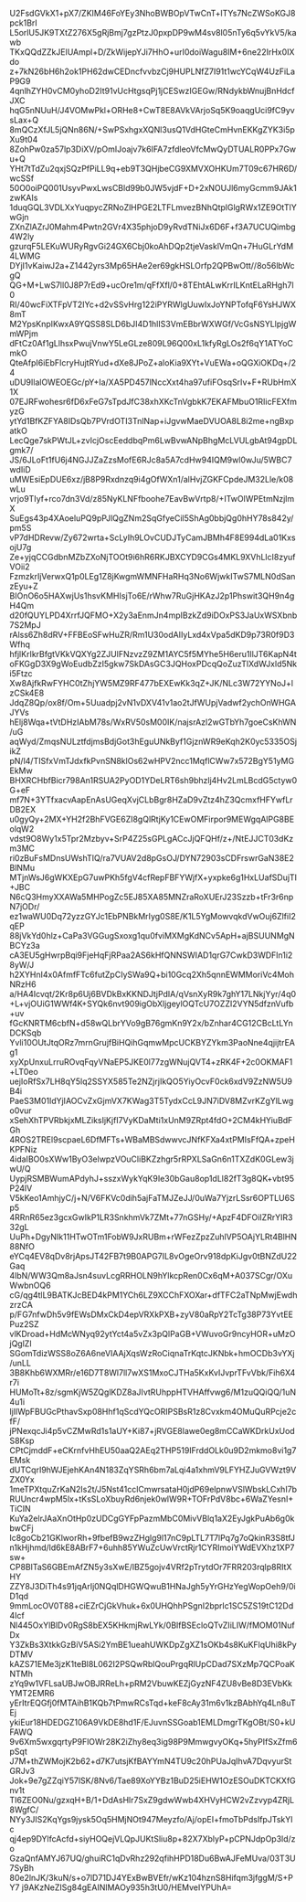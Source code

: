 U2FsdGVkX1+pX7/ZKIM46FoYEy3NhoBWBOpVTwCnT+lTYs7NcZWSoKGJ8pck1BrI
L5orlU5JK9TXtZ276X5gRjBmj7gzPtzJ0pxpDP9wM4sv8l05nTy6q5vYkV5/kawb
TKxQQdZZkJElUAmpl+D/ZkWijepYJi7HhO+urI0doiWagu8IM+6ne22IrHx0IXdo
z+7kN26bH6h2ok1PH62dwCEDncfvvbzCj9HUPLNfZ7I91t1wcYCqW4UzFiLaP9G9
4qnlhZYH0vCM0yhoD2It91vUcHtgsqPj1jCESwzIGEGw/RNdykbWnujBnHdcfJXC
hqG5nNUuH/J4VOMwPkl+ORHe8+CwT8E8AVkVArjoSq5K9oaqgUci9fC9yvsLax+Q
8mQCzXfJL5jQNn86N/+SwPSxhgxXQNl3usQ1VdHGteCmHvnEKKgZYK3i5pXu9t04
8ZohPw0za57lp3DiXV/pOmIJoajv7k6IFA7zfdleoVfcMwQyDTUALR0PPx7Gwu+Q
YHt7tTdZu2qxjSQzPfPiLL9q+eb9T3QHjbeCG9XMVXOHKUm7T09c67HR6D/wcSSf
50O0oiPQ001UsyvPwxLwsCBld99b0JW5vjdF+D+2xNOUJl6myGcmm9JAk1zwKAIs
1duqGQL3VDLXxYuqpycZRNoZlHPGE2LTFLmvezBNhQtplGlgRWx1ZE9OtTlYwGjn
ZXnZlAZrJ0Mahm4Pwtn2GVr4X35phjoD9yRvdTNiJx6D6F+f3A7UCUQimbg4W2ly
gzurqF5LEKuWURyRgvGi24GX6Cbj0koAhDQp2tjeVasklVmQn+7HuGLrYdM4LWMG
DYjI1vKaiwJ2a+Z1442yrs3Mp65HAe2er69gkHSLOrfp2QPBwOtt//8o56lbWcgQ
QG+M+LwS7ll0J8P7rEd9+ucOre1m/qFfXfl/0+8TEhtALwKrrILKntELaRHgh7l0
RI/40wcFiXTFpVT2IYc+d2vSSvHrg122iPYRWlgUuwIxJoYNPTofqF6YsHJWX8mT
M2YpsKnpIKwxA9YQSS8SLD6bJI4D1hlIS3VmEBbrWXWGf/VcGsNSYLlpjgWmWPjm
dFtCz0Af1gLlhsxPwujVnwY5LeGLze809L96Q00xL1kfyRgLOs2f6qY1ATYoCmkO
QteAfpI6iEbFIcryHujtRYud+dXe8JPoZ+aloKia9XYt+VuEWa+oQGXiOKDq+/24
uDU9IlalOWEOEGc/pY+Ia/XA5PD457lNccXxt4ha97ufiFOsqSrIv+F+RUbHmX1X
07EJRFwohesr6fD6xFeG7sTpdJfC38xhXKcTnVgbkK7EKAFMbuO1RIicFEXfmyzG
ytYd1BfKZFYA8IDsQb7PVrdOTI3TnlNap+iJgvwMaeDVUOA8L8i2me+ngBxpatkO
LecQge7skPWtJL+zvIcjOscEeddbqPm6LwBvwANpBhgMcLVULgbAt94gpDLgmk7/
JS/6JLoFt1fU6j4NGJJZaZzsMofE6RJc8a5A7cdHw94IQM9wl0wJu/5WBC7wdIiD
uMWEsiEpDUE6xz/jB8P9Rxdnzq9i4gOfWXn1/alHvjZGKFCpdeJM32Lle/k08wLu
vrjo9TIyf+rco7dn3Vd/z85NyKLNFfboohe7EavBwVrtp8/+ITwOlWPEtmNzjlmX
SuEgs43p4XAoeluPQ9pPJlQgZNm2SqGfyeCil5ShAg0bbjQg0hHY78s842y/pm5S
vP7dHDRevw/Zy672wrta+ScLyIh9LOvCUDJTyCamJBMh4F8E994dLa01KxsojU7g
Ze+yjqCCGdbnMZbZXoNjTOOt9i6hR6RKJBXCYD9CGs4MKL9XVhLlcI8zyufVOii2
FzmzkrIjVerwxQ1p0LEg1Z8jKwgmWMNFHaRHq3No6WjwkITwS7MLN0dSanzEyu+Z
BIOnO6o5HAXwjUs1hsvKMHIsjTo6E/rWhw7RuGjHKAzJ2p1Phswit3QH9n4gH4Qm
d20fQUYLPD4XrrfJQFMO+X2y3aEnmJn4mpIBzkZd9iDOxPS3JaUxWSXbnb7S2MpJ
rAlss6Zh8dRV+FFBEoSFwHuZR/Rm1U30odAIIyLxd4xVpa5dKD9p73R0f9D3Wfhq
hfjlKrIkrBfgtVKkVQXYg2ZJUlFNzvzZ9ZM1AYC5f5MYhe5H6eru1llJT6KapN4t
oFKGgD3X9gWoEudbZzI5gkw7SkDAsGC3JQHoxPDcqQoZuzTlXdWJxld5Nki5Ftzc
Xw8AjfkRwFYHC0tZhjYW5MZ9RF477bEXEwKk3qZ+JK/NLc3W72YYNoJ+lzCSk4E8
JdqZ8Qp/ox8f/Om+5Uuadpj2vN1vDXV41v1ao2tJfWUpjVadwf2ychOnWHGAJYVs
hElj8Wqa+tVtDHzIAbM78s/WxRV50sM00IK/najsrAzl2wGTbYh7goeCsKhWN/uG
aqWyd/ZmqsNULztfdjmsBdjGot3hEguUNkByf1GjznWR9eKqh2K0yc5335OSjikZ
pN/l4/TISfxVmTJdxfkPvnSN8klOs62wHPV2ncc1MqflCWw7x572BgY51yMGEkMw
BHXRCHbfBicr798An1RSUA2PyOD1YDeLRT6sh9bhzlj4Hv2LmLBcdG5ctyw0G+eF
mf7N+3YTfxacvAapEnAsUGeqXvjCLbBgr8HZaD9vZtz4hZ3QcmxfHFYwfLrDB2EX
u0gyQy+2MX+YH2f2BhFVGE6ZI8gQlRtjKy1CEwOMFirpor9MEWgqAlPG8BEolqW2
vdst9O8Wy1x5Tpr2Mzbyv+SrP4Z25sGPLgACcJjQFQHf/z+/NtEJJCT03dKzm3MC
ri0zBuFsMDnsUWshTIQ/ra7VUAV2d8pGsOJ/DYN72903sCDFrswrGaN38E2BlNMu
MTjnWsJ6gWKXEpG7uwPKh5fgV4cfRepFBFYWjfX+yxpke6g1HxLUafSDujTI+JBC
N6cQ3HmyXXAWa5MHPogZc5EJ85XA85MNZraRoXUErJ23Szzb+tFr3r6npN7jODr/
ez1waWU0Dq72yzzGYJc1EbPNBkMrIyg0S8E/K1L5YgMowvqkdVwOuj6ZlfiI2qEP
88jVkYd0hlz+CaPa3VGGugSxoxg1qu0fviMXMgKdNCv5ApH+ajBSUUNMgNBCYz3a
cA3EU5gHwrpBqi9FjeHqFjRPaa2AS6kHfQNNSWIAD1qrG7CwkD3WDFln1i28yW/J
h2XYHnI4x0AfmfFTc6futZpCIySWa9Q+bi10Gcq2Xh5qnnEWMMoriVc4MohNRzH6
a/HA4Icvqt/2Kr8p6Uj6BVDkBxKKNDJtjPdIA/qVsnXyR9k7ghY17LNkjYyr/4q0
+L+vjOUiG1WWf4K+SYQk6nvt909igObXljgeylOQTcU7OZZI2VYN5dfznVufb+uv
fGcKNRTM6cbfN+d58wQLbrYVo9gB76gmKn9Y2x/bZnhar4CG12CBcLtLYnDCKSqb
Yvli10OUtJtqORz7mrnGrujfBiHQihGqmwMpcUCKBYZYkm3PaoNne4qjijtrEAg1
xyXpUnxuLrruROvqFqyVNaEP5JKE0l77zgWNujQVT4+zRK4F+2c0OKMAF1+LT0eo
uejIoRfSx7LH8qY5lq2SSYX585Te2NZjrjIkQO5YiyOcvF0ck6xdV9ZzNW5U9B4i
PaeS3M01ldYjIAOCvZxGjmVX7KWag3T5TydxCcL9JN7iDV8MZvrKZgYlLwgo0vur
xSehXhTPVRbkjxMLZiksIjKjfI7VyKDaMti1xUnM9ZRpt4fdO+2CM4kHYiuBdFGh
4ROS2TREl9scpaeL6DfMFTs+WBaMBSdwwvcJNfKFXa4xtPMIsFfQA+zpeHKPFNiz
4idaIBO0sXWw1ByO3elwpzVOuCliBKZzhgr5rRPXLSaGn6n1TXZdK0GLew3jwU/Q
UypjRSMBWumAPdyhJ+sszxWykYqK9Ie30bGau8op1dLl82fT3g8QK+vbt95P24lV
V5kKeo1AmhjyC/j+N/V6FKVc0dih5ajFaTMJZeJJ/0uWa7YjzrLSsr6OPTLU6Sp5
4RRnR65ez3gcxGwIkP1LR3SnkhmVk7ZMt+77nGSHy/+ApzF4DFOiIZRrYIR332gL
UuPh+DgyNIk11HTwOTm1FobW9JxRUBm+rWFezZpzZuhlVP5OAjYLRt4BlHN88NfO
eYCq4EV8qDv8rjApsJT42FB7t9B0APG7IL8vOgeOrv918dpKiJgv0tBNZdU22Gaq
4lbN/WW3Qm8aJsn4suvLcgRRHOLN9hYlkcpRen0Cx6qM+A037SCgr/OXuWwbnOQ6
cG/qg4tlL9BATKJcBED4kPM1YCh6LZ9XCChFXOXar+dfTFC2aTNpMwjEwdhzrzCA
p/FG7nfwDh5v9fEWsDMxCkD4epVRXkPXB+zyV80aRpY2TcTg38P73YvtEEPuz2SZ
vlKDroad+HdMcWNyq92ytYct4a5vZx3pQlPaGB+VWuvoGr9ncyHOR+uMzOjQglZl
SGomTdizWSS8oZ6A6neVIAAjXqsWzRoCiqnaTrKqtcJKNbk+hmOCDb3vYXj/unLL
3B8Khb6WXMRr/e16D7T8Wl7ll7wXS1MxoCJTHa5KxKvIJvprTFvVbk/Fih6X4r7i
HUMoTt+8z/sgmKjW5ZQglKDZ8aJIvtRUhppHTVHAffvwg6/M1zuQQiQQ/1uN4u1i
ljIlWpFBUGcPthavSxp08Hhf1qScdYQcORIPSBsR1z8Cvxkm4OMuQuRPcje2cfF/
jPNexqcJi4p5vCZMwRd1s1aUY+Ki87+jRVGE8lawe0eg8mCCaWKDrkUxUodS8Ksp
CPtCjmddF+eCKrnfvHhEU50aaQ2AEq2THP519IFrddOLk0u9D2mkmo8vi1g7EMsk
dUTCqrI9hWJEjehKAn4N183ZqYSRh6bm7aLqi4a1xhmV9LFYHZJuGVWzt9VZX0Yx
1meTPXtquZrKaN2Is2t/J5Nst41cclCmwrsataH0jdP69elpnwVSlWbskLCxhI7b
RUUncr4wpM5lx+tKsSLoXbuyRd6njek0wlW9R+TOFrPdV8bc+6WaZYesnI+TiCIN
KuYa2elrJAaXnOtHp0zUDCgGYFpPazmMbC0MivVBlq1aX2EyJgkPuAb6g0kbwCFj
lc8goCb21GKlworRh+9fbefB9wzZHglg9l17nC9pLTL7T7lPq7g7oQkinR3S8tfJ
n1kHjhmd/ld6kE8ABrF7+6uhh85YWuZcUwVrctRjr1CYRImoiYWdEVXhz1XP7sw+
CP8BlTaS6GBEmAfZN5y3sXwE/lBZ5gojv4VRf2pTrytdOr7FRR203rqlp8RItXHY
ZZY8J3DiTh4s91jqArIj0NQqlDHGWQwuB1HNaJgh5yYrGHzYegWopOeh9/0iD1qd
9mmLocOV0T88+ciEZrCjGkVhuk+6x0UHQhhPSgnI2bprlc1SC5ZS19tC12Dd4Icf
Nl445OxYlBlDv0RgS8bEX5KHkmjRwLYk/0BlfBSEcloQTvZIiLIW/fMOM01NufDx
Y3ZkBs3XtkkGzBiV5ASi2YmBE1ueahUWKDpZgXZ1sOKb4s8KuKFlqUhi8kPyDTMV
kAZS71EMe3jzK1teBl8L062I2PSQwRblQouPrgqRlUpCDad7SXzMp7QCPoaKNTMh
zYq9w1VFLsaUBJwOBJRReLh+pRM2VbuwKEZjGyzNF4ZU8vBe8D3EVbKkYMT2EMR6
yErItrEQGfj0fMTAihB1KQb7tPmwRCsTqd+keF8cAy31m6v1kzBAbhYq4Ln8uTEj
ykiEur18HDEDGZ106A9VkDE8hd1F/EJuvnSSGoab1EMLDmgrTKgOBt/S0+kUFAWQ
9v6Xm5wxgqrtyP9FlOWr28K2iZhy8eq3ig98P9MmwgvyOKq+5hyPIfSxZfm6pSqt
J7M+thZWMojK2b62+d7K7utsjKfBAYYmN4TU9c20hPUaJqIhvA7DqvyurStGRJv3
Jok+9e7gZZqiY57lSK/8Nv6/Tae89XoYYBz1BuD25iEHW1OzESOuDKTCKXfGnv1t
TI6ZEO0Nu/gzxqH+B/1+DdAsHlr7SxZ9gdwWwb4XHVyHCW2vZzvyp4ZRjL8WgfC/
NYy3JIS2KqYgs9jysk5Oq5HMjNOt947Meyzfo/Aj/opEI+fmoTbPdsIfpJTskYIc
qj4ep9DYlfcAcfd+siyHOQejVLQpJUKtSliu8p+82X7XblyP+pCPNJdpOp3ld/zo
GzaQnfAMYJ67UQ/ghuiRC1qDvRhz292qfihHPD18Du6BwAJFeMUva/03T3U7SyBh
80e2lnJK/3kuN/s+o7lD71DJ4YExBwBVEfr/wKz104hznS8Hifqm3jfggM/S+PY7
j9AKzNeZISg84gEAINlMAOy935h3tU0/HEMveIYPUhA=
